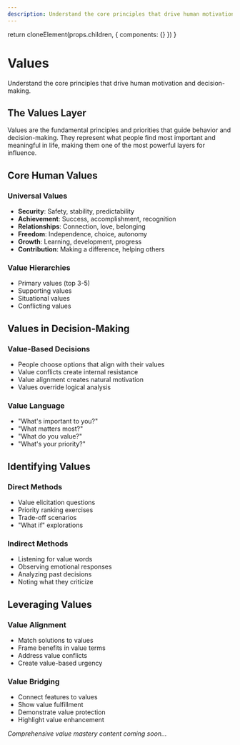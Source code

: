 ```yaml
---
description: Understand the core principles that drive human motivation and decision-making.
---
```



  return cloneElement(props.children, {
    components: {}
  })
}

# Values

Understand the core principles that drive human motivation and decision-making.

## The Values Layer

Values are the fundamental principles and priorities that guide behavior and decision-making. They represent what people find most important and meaningful in life, making them one of the most powerful layers for influence.

## Core Human Values

### Universal Values
- **Security**: Safety, stability, predictability
- **Achievement**: Success, accomplishment, recognition
- **Relationships**: Connection, love, belonging
- **Freedom**: Independence, choice, autonomy
- **Growth**: Learning, development, progress
- **Contribution**: Making a difference, helping others

### Value Hierarchies
- Primary values (top 3-5)
- Supporting values
- Situational values
- Conflicting values

## Values in Decision-Making

### Value-Based Decisions
- People choose options that align with their values
- Value conflicts create internal resistance
- Value alignment creates natural motivation
- Values override logical analysis

### Value Language
- "What's important to you?"
- "What matters most?"
- "What do you value?"
- "What's your priority?"

## Identifying Values

### Direct Methods
- Value elicitation questions
- Priority ranking exercises
- Trade-off scenarios
- "What if" explorations

### Indirect Methods
- Listening for value words
- Observing emotional responses
- Analyzing past decisions
- Noting what they criticize

## Leveraging Values

### Value Alignment
- Match solutions to values
- Frame benefits in value terms
- Address value conflicts
- Create value-based urgency

### Value Bridging
- Connect features to values
- Show value fulfillment
- Demonstrate value protection
- Highlight value enhancement

*Comprehensive value mastery content coming soon...*
